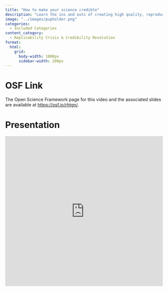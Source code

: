 ```yaml
---
title: "How to make your science credible"
description: "Learn the ins and outs of creating high quality, reproducible, and open research project"
image: "../images/pupholder.png"
categories:
  - Included Categories
content_category:
  - Replicability Crisis & Credibility Revolution
format:
  html: 
    grid:
      body-width: 1000px
      sidebar-width: 200px
---
```


# OSF Link

The Open Science Framework page for this video and the associated slides are available at [https://osf.io/rhtgn/](https://osf.io/rhtgn/).


# Presentation

<iframe src="https://mfr.de-1.osf.io/render?url=https%3A%2F%2Fosf.io%2Fdownload%2F3ke8d%2F%3Fdirect%26mode%3Drender"
    width="100%"
    scrolling="yes"
    height="480px"
    marginheight="0"
    frameborder="0"
    allowfullscreen
    webkitallowfullscreen
>
